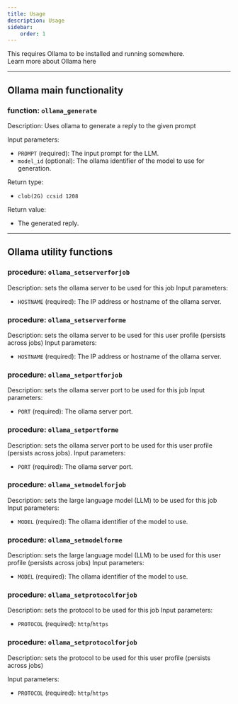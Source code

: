 ```yaml
---
title: Usage 
description: Usage
sidebar:
    order: 1
---
```


<Aside type="note">This requires Ollama to be installed and running somewhere.<br/>
<LinkButton href="http://ollama.com">Learn more about Ollama here</LinkButton></Aside>

----
## Ollama main functionality
### function: `ollama_generate`
Description: Uses ollama to generate a reply to the given prompt

Input parameters:
- `PROMPT` (required): The input prompt for the LLM.
- `model_id` (optional): The ollama identifier of the model to use for generation.

Return type: 
- `clob(2G) ccsid 1208`

Return value:
- The generated reply.
----
## Ollama utility functions
### procedure: `ollama_setserverforjob`
Description: sets the ollama server to be used for this job
Input parameters:
- `HOSTNAME` (required): The IP address or hostname of the ollama server.
### procedure: `ollama_setserverforme`
Description: sets the ollama server to be used for this user profile (persists across jobs)
Input parameters:
- `HOSTNAME` (required): The IP address or hostname of the ollama server.
### procedure: `ollama_setportforjob`
Description: sets the ollama server port to be used for this job
Input parameters:
- `PORT` (required): The ollama server port.
### procedure: `ollama_setportforme`
Description: sets the ollama server port to be used for this user profile (persists across jobs).
Input parameters:
- `PORT` (required): The ollama server port.
### procedure: `ollama_setmodelforjob`
Description: sets the large language model (LLM) to be used for this job
Input parameters:
- `MODEL` (required): The ollama identifier of the model to use.
### procedure: `ollama_setmodelforme`
Description: sets the large language model (LLM) to be used for this user profile (persists across jobs)
Input parameters:
- `MODEL` (required): The ollama identifier of the model to use.
### procedure: `ollama_setprotocolforjob`
Description: sets the protocol to be used for this job
Input parameters:
- `PROTOCOL` (required): `http`/`https`
### procedure: `ollama_setprotocolforjob`

Description: sets the protocol to be used for this user profile (persists across jobs)

Input parameters:
- `PROTOCOL` (required): `http`/`https`
